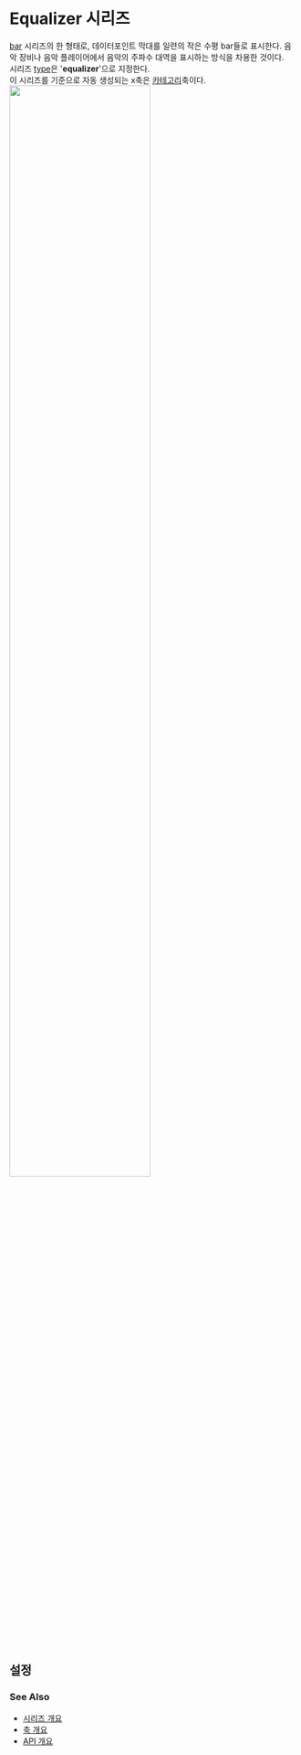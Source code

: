 # Equalizer 시리즈

[bar](/guide/series/series-bar) 시리즈의 한 형태로,
데이터포인트 막대를 일련의 작은 수평 bar들로 표시한다.
음악 장비나 음악 플레이어에서 음악의 주파수 대역을 표시하는 방식을 차용한 것이다.<br/>
시리즈 [type](/config/config/series#type)은 '**equalizer**'으로 지정한다.<br/>
이 시리즈를 기준으로 자동 생성되는 x축은 [카테고리](/config/config/xAxis/category)축이다.
<img src="/images/guide/series-equalizer-01.png" width="70%" class="border-img"/>

## 설정

### See Also

- [시리즈 개요](/guide/series)
- [축 개요](/guide/axes)
- [API 개요](/docs)